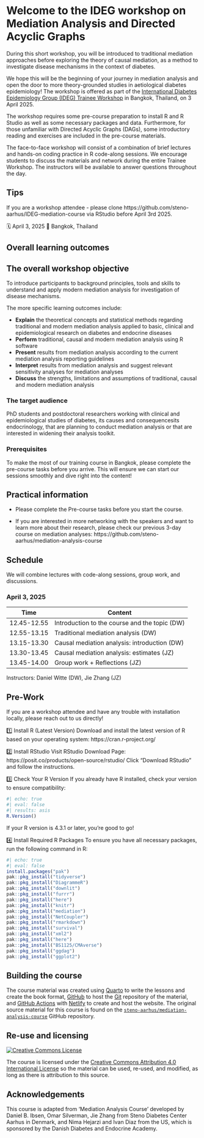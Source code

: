 # Welcome to the IDEG workshop on Mediation Analysis and Directed Acyclic Graphs {.unnumbered}

<!-- Daniel 10 min -->

During this short workshop, you will be introduced to traditional mediation approaches before exploring the theory of causal mediation, as a method to investigate disease mechanisms in the context of diabetes.

We hope this will be the beginning of your journey in mediation analysis and open the door to more theory-grounded studies in aetiological diabetes epidemiology! The workshop is offered as part of the [International Diabetes Epidemiology Group (IDEG) Trainee Workshop](https://www.ideg-diabetes.org/idegtraineeworkshop) in Bangkok, Thailand, on 3 April 2025.

The workshop requires some pre-course preparation to install R and R Studio as well as some necessary packages and data. Furthermore, for those unfamiliar with Directed Acyclic Graphs (DAGs), some introductory reading and exercises are included in the pre-course materials.

The face-to-face workshop will consist of a combination of brief lectures and hands-on coding practice in R code-along sessions. We encourage students to discuss the materials and network during the entire Trainee Workshop. The instructors will be available to answer questions throughout the day.

::: callout-note
## Tips

If you are a workshop attendee - please clone https://github.com/steno-aarhus/IDEG-mediation-course via RStudio before April 3rd 2025.
:::

🗓 April 3, 2025 🏨 Bangkok, Thailand

## Overall learning outcomes

::: callout-note
## The overall workshop objective

To introduce participants to background principles, tools and skills to understand and apply modern mediation analysis for investigation of disease mechanisms.
:::

The more specific learning outcomes include:

-   **Explain** the theoretical concepts and statistical methods regarding traditional and modern mediation analysis applied to basic, clinical and epidemiological research on diabetes and endocrine diseases
-   **Perform** traditional, causal and modern mediation analysis using R software
-   **Present** results from mediation analysis according to the current mediation analysis reporting guidelines
-   **Interpret** results from mediation analysis and suggest relevant sensitivity analyses for mediation analyses
-   **Discuss** the strengths, limitations and assumptions of traditional, causal and modern mediation analysis

### The target audience

PhD students and postdoctoral researchers working with clinical and epidemiological studies of diabetes, its causes and consequencesits endocrinology, that are planning to conduct mediation analysis or that are interested in widening their analysis toolkit.

### Prerequisites

To make the most of our training course in Bangkok, please complete the pre-course tasks before you arrive. This will ensure we can start our sessions smoothly and dive right into the content!

::: callout-note
## Practical information

-   Please complete the Pre-course tasks before you start the course.

-   If you are interested in more networking with the speakers and want to learn more about their research, please check our previous 3-day course on mediation analyses: https://github.com/steno-aarhus/mediation-analysis-course
:::

## Schedule

We will combine lectures with code-along sessions, group work, and discussions.

::: panel-tabset
### April 3, 2025

| Time        | Content                                       |
|-------------|-----------------------------------------------|
| 12.45-12.55 | Introduction to the course and the topic (DW) |
| 12.55-13.15 | Traditional mediation analysis (DW)           |
| 13.15-13.30 | Causal mediation analysis: introduction (DW)  |
| 13.30-13.45 | Causal mediation analysis: estimates (JZ)     |
| 13.45-14.00 | Group work + Reflections (JZ)                 |

Instructors: Daniel Witte (DW), Jie Zhang (JZ)
:::

## Pre-Work

If you are a workshop attendee and have any trouble with installation locally, please reach out to us directly!

1️⃣ Install R (Latest Version) Download and install the latest version of R based on your operating system: https://cran.r-project.org/

2️⃣ Install RStudio Visit RStudio Download Page: https://posit.co/products/open-source/rstudio/ Click "Download RStudio" and follow the instructions.

3️⃣ Check Your R Version If you already have R installed, check your version to ensure compatibility:

```r
#| echo: true
#| eval: false
#| results: asis
R.Version()
```

If your R version is 4.3.1 or later, you're good to go!

4️⃣ Install Required R Packages To ensure you have all necessary packages, run the following command in R:

```r
#| echo: true
#| eval: false
install.packages("pak")
pak::pkg_install("tidyverse")
pak::pkg_install("DiagrammeR")
pak::pkg_install("downlit")
pak::pkg_install("furrr")
pak::pkg_install("here")
pak::pkg_install("knitr")
pak::pkg_install("mediation")
pak::pkg_install("NetCoupler")
pak::pkg_install("rmarkdown")
pak::pkg_install("survival")
pak::pkg_install("xml2")
pak::pkg_install("here")
pak::pkg_install("BS1125/CMAverse")
pak::pkg_install("ggdag")
pak::pkg_install("ggplot2")
```

## Building the course

The course material was created using [Quarto](https://quarto.org/) to write the lessons and create the book format, [GitHub](https://github.com/) to host the [Git](https://git-scm.com/) repository of the material, and [GitHub Actions](https://github.com/features/actions) with [Netlify](https://www.netlify.com/) to create and host the website. The original source material for this course is found on the [`steno-aarhus/mediation-analysis-course`](https://github.com/steno-aarhus/IDEG-mediation-course) GitHub repository.

## Re-use and licensing {#licensing}

<a rel="license" href="http://creativecommons.org/licenses/by/4.0/"><img src="https://i.creativecommons.org/l/by/4.0/80x15.png" alt="Creative Commons License" style="border-width:0"/></a>

The course is licensed under the [Creative Commons Attribution 4.0 International License](https://creativecommons.org/licenses/by/4.0/) so the material can be used, re-used, and modified, as long as there is attribution to this source.

## Acknowledgements

This course is adapted from 'Mediation Analysis Course' developed by Daniel B. Ibsen, Omar Silverman, Jie Zhang from Steno Diabetes Center Aarhus in Denmark, and Nima Hejarzi and Ivan Diaz from the US, which is sponsored by the Danish Diabetes and Endocrine Academy.
